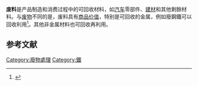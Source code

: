 '''废料'''是产品制造和消费过程中的可回收材料，如[[汽车|汽车]]零部件、[[建材|建材]]和其他剩餘材料。与[[废物|废物]]不同的是，废料具有[[商品价值|商品价值]]，特别是可回收的金属，例如廢鋼鐵可以回收利用<ref>{{Cite web|title=废钢跨年：合规再生钢铁原料将“变废为宝”，2021年起可自由进口|url=https://www.yicai.com/news/100898555.html|author=第一財經|access-date=2021-03-10|archive-date=2021-01-13|archive-url=https://web.archive.org/web/20210113015411/https://www.yicai.com/news/100898555.html}}</ref>。其他非金属材料也可回收再利用。

==参考文献==
{{reflist}}
{{Waste}}
{{回收}}
[[Category:廢物處理|Category:廢物處理]]
[[Category:鐵|Category:鐵]]